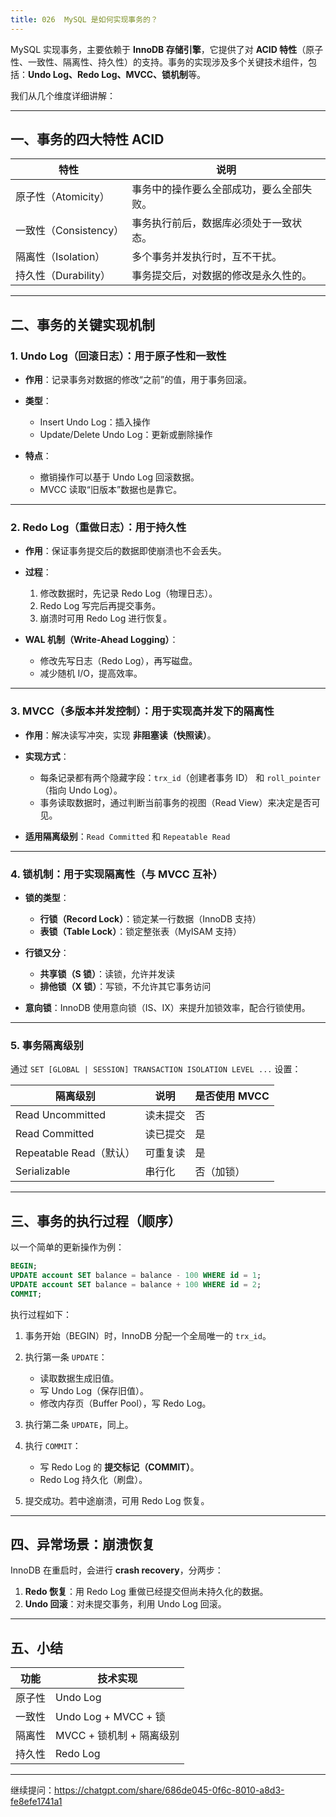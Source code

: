 ```yaml
---
title: 026 	MySQL 是如何实现事务的？
---
```


MySQL 实现事务，主要依赖于 **InnoDB 存储引擎**，它提供了对 **ACID 特性**（原子性、一致性、隔离性、持久性）的支持。事务的实现涉及多个关键技术组件，包括：**Undo Log、Redo Log、MVCC、锁机制**等。

我们从几个维度详细讲解：

---

## 一、事务的四大特性 ACID

| 特性               | 说明                   |
| ---------------- | -------------------- |
| 原子性（Atomicity）   | 事务中的操作要么全部成功，要么全部失败。 |
| 一致性（Consistency） | 事务执行前后，数据库必须处于一致状态。  |
| 隔离性（Isolation）   | 多个事务并发执行时，互不干扰。      |
| 持久性（Durability）  | 事务提交后，对数据的修改是永久性的。   |

---

## 二、事务的关键实现机制

### 1. **Undo Log（回滚日志）**：用于原子性和一致性

* **作用**：记录事务对数据的修改“之前”的值，用于事务回滚。
* **类型**：

  * Insert Undo Log：插入操作
  * Update/Delete Undo Log：更新或删除操作
* **特点**：

  * 撤销操作可以基于 Undo Log 回滚数据。
  * MVCC 读取“旧版本”数据也是靠它。

---

### 2. **Redo Log（重做日志）**：用于持久性

* **作用**：保证事务提交后的数据即使崩溃也不会丢失。

* **过程**：

  1. 修改数据时，先记录 Redo Log（物理日志）。
  2. Redo Log 写完后再提交事务。
  3. 崩溃时可用 Redo Log 进行恢复。

* **WAL 机制（Write-Ahead Logging）**：

  * 修改先写日志（Redo Log），再写磁盘。
  * 减少随机 I/O，提高效率。

---

### 3. **MVCC（多版本并发控制）**：用于实现高并发下的隔离性

* **作用**：解决读写冲突，实现 **非阻塞读（快照读）**。
* **实现方式**：

  * 每条记录都有两个隐藏字段：`trx_id`（创建者事务 ID） 和 `roll_pointer`（指向 Undo Log）。
  * 事务读取数据时，通过判断当前事务的视图（Read View）来决定是否可见。
* **适用隔离级别**：`Read Committed` 和 `Repeatable Read`

---

### 4. **锁机制**：用于实现隔离性（与 MVCC 互补）

* **锁的类型**：

  * **行锁（Record Lock）**：锁定某一行数据（InnoDB 支持）
  * **表锁（Table Lock）**：锁定整张表（MyISAM 支持）
* **行锁又分**：

  * **共享锁（S 锁）**：读锁，允许并发读
  * **排他锁（X 锁）**：写锁，不允许其它事务访问
* **意向锁**：InnoDB 使用意向锁（IS、IX）来提升加锁效率，配合行锁使用。

---

### 5. **事务隔离级别**

通过 `SET [GLOBAL | SESSION] TRANSACTION ISOLATION LEVEL ...` 设置：

| 隔离级别                | 说明   | 是否使用 MVCC |
| ------------------- | ---- | --------- |
| Read Uncommitted    | 读未提交 | 否         |
| Read Committed      | 读已提交 | 是         |
| Repeatable Read（默认） | 可重复读 | 是         |
| Serializable        | 串行化  | 否（加锁）     |

---

## 三、事务的执行过程（顺序）

以一个简单的更新操作为例：

```sql
BEGIN;
UPDATE account SET balance = balance - 100 WHERE id = 1;
UPDATE account SET balance = balance + 100 WHERE id = 2;
COMMIT;
```

执行过程如下：

1. 事务开始（BEGIN）时，InnoDB 分配一个全局唯一的 `trx_id`。
2. 执行第一条 `UPDATE`：

   * 读取数据生成旧值。
   * 写 Undo Log（保存旧值）。
   * 修改内存页（Buffer Pool），写 Redo Log。
3. 执行第二条 `UPDATE`，同上。
4. 执行 `COMMIT`：

   * 写 Redo Log 的 **提交标记（COMMIT）**。
   * Redo Log 持久化（刷盘）。
5. 提交成功。若中途崩溃，可用 Redo Log 恢复。

---

## 四、异常场景：崩溃恢复

InnoDB 在重启时，会进行 **crash recovery**，分两步：

1. **Redo 恢复**：用 Redo Log 重做已经提交但尚未持久化的数据。
2. **Undo 回滚**：对未提交事务，利用 Undo Log 回滚。

---

## 五、小结

| 功能  | 技术实现                |
| --- | ------------------- |
| 原子性 | Undo Log            |
| 一致性 | Undo Log + MVCC + 锁 |
| 隔离性 | MVCC + 锁机制 + 隔离级别   |
| 持久性 | Redo Log            |

---

继续提问：https://chatgpt.com/share/686de045-0f6c-8010-a8d3-fe8efe1741a1
